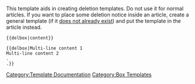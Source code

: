 This template aids in creating deletion templates. Do not use it for normal articles. If you want to place some deletion notice inside an article, create a general template (if it [[:Category:Templates|does not already exist]]) and put the template in the article instead.

 <nowiki>{{delbox|content}}</nowiki>

 <nowiki>{{delbox|Multi-line content 1
Multi-line content 2
.
.}}</nowiki>
<noinclude>[[Category:Template Documentation]]</noinclude>
<includeonly>[[Category:Box Templates]]</includeonly>